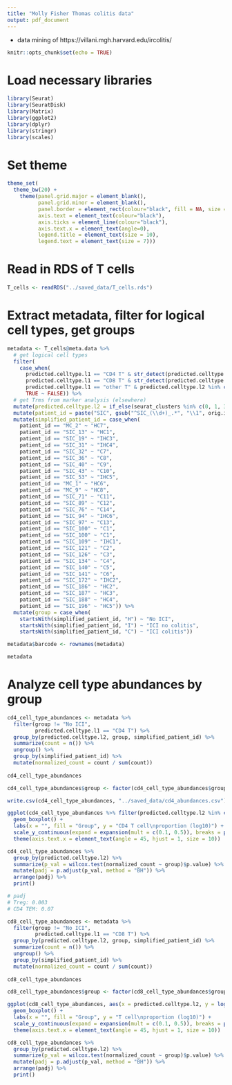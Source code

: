 ```yaml
---
title: "Molly Fisher Thomas colitis data"
output: pdf_document
---
```


 - data mining of https://villani.mgh.harvard.edu/ircolitis/
 
```r
knitr::opts_chunk$set(echo = TRUE)
```

# Load necessary libraries

```r

library(Seurat)
library(SeuratDisk)
library(Matrix)
library(ggplot2)
library(dplyr)
library(stringr)
library(scales)

```

# Set theme

```r

theme_set(
  theme_bw(20) +
    theme(panel.grid.major = element_blank(),
          panel.grid.minor = element_blank(),
          panel.border = element_rect(colour="black", fill = NA, size = 1),
          axis.text = element_text(colour="black"),
          axis.ticks = element_line(colour="black"),
          axis.text.x = element_text(angle=0),
          legend.title = element_text(size = 10),
          legend.text = element_text(size = 7)))

```

# Read in RDS of T cells

```r

T_cells <- readRDS("../saved_data/T_cells.rds")

```

# Extract metadata, filter for logical cell types, get groups

```r

metadata <- T_cells@meta.data %>%
  # get logical cell types
  filter(
    case_when(
      predicted.celltype.l1 == "CD4 T" & str_detect(predicted.celltype.l2, "CD4") | predicted.celltype.l2 == "Treg" ~ TRUE,
      predicted.celltype.l1 == "CD8 T" & str_detect(predicted.celltype.l2, "CD8") ~ TRUE,
      predicted.celltype.l1 == "other T" & predicted.celltype.l2 %in% c("MAIT", "dnT") ~ TRUE,
      TRUE ~ FALSE)) %>%
  # get Trms from marker analysis (elsewhere)
  mutate(predicted.celltype.l2 = if_else(seurat_clusters %in% c(0, 1, 3, 4, 7, 8, 14, 18, 21, 23, 28) & predicted.celltype.l1 == "CD4 T", "CD4 Trm", if_else(seurat_clusters %in% c(0, 1, 3, 4, 7, 8, 14, 18, 21, 23, 28) & predicted.celltype.l1 == "CD8 T", "CD8 Trm", predicted.celltype.l2))) %>%
  mutate(patient_id = paste("SIC", gsub("^SIC_(\\d+)_.*", "\\1", orig.ident), sep = "_")) %>%
  mutate(simplified_patient_id = case_when(
    patient_id == "MC_2" ~ "HC7",
    patient_id == "SIC_13" ~ "HC1",
    patient_id == "SIC_19" ~ "IHC3",
    patient_id == "SIC_31" ~ "IHC4",
    patient_id == "SIC_32" ~ "C7",
    patient_id == "SIC_36" ~ "C8",
    patient_id == "SIC_40" ~ "C9",
    patient_id == "SIC_43" ~ "C10",
    patient_id == "SIC_53" ~ "IHC5",
    patient_id == "MC_1" ~ "HC6",
    patient_id == "MC_9" ~ "HC8",
    patient_id == "SIC_71" ~ "C11",
    patient_id == "SIC_89" ~ "C12",
    patient_id == "SIC_76" ~ "C14",
    patient_id == "SIC_94" ~ "IHC6",
    patient_id == "SIC_97" ~ "C13",
    patient_id == "SIC_100" ~ "C1",
    patient_id == "SIC_100" ~ "C1",
    patient_id == "SIC_109" ~ "IHC1",
    patient_id == "SIC_121" ~ "C2",
    patient_id == "SIC_126" ~ "C3",
    patient_id == "SIC_134" ~ "C4",
    patient_id == "SIC_140" ~ "C5",
    patient_id == "SIC_141" ~ "C6",
    patient_id == "SIC_172" ~ "IHC2",
    patient_id == "SIC_186" ~ "HC2",
    patient_id == "SIC_187" ~ "HC3",
    patient_id == "SIC_188" ~ "HC4",
    patient_id == "SIC_196" ~ "HC5")) %>%
  mutate(group = case_when(
    startsWith(simplified_patient_id, "H") ~ "No ICI",
    startsWith(simplified_patient_id, "I") ~ "ICI no colitis",
    startsWith(simplified_patient_id, "C") ~ "ICI colitis"))

metadata$barcode <- rownames(metadata)

metadata

```

# Analyze cell type abundances by group

```r

cd4_cell_type_abundances <- metadata %>%
  filter(group != "No ICI",
         predicted.celltype.l1 == "CD4 T") %>%
  group_by(predicted.celltype.l2, group, simplified_patient_id) %>%
  summarize(count = n()) %>%
  ungroup() %>%
  group_by(simplified_patient_id) %>%
  mutate(normalized_count = count / sum(count))
  
cd4_cell_type_abundances

cd4_cell_type_abundances$group <- factor(cd4_cell_type_abundances$group, levels = c("ICI no colitis", "ICI colitis"))

write.csv(cd4_cell_type_abundances, "../saved_data/cd4_abundances.csv")

ggplot(cd4_cell_type_abundances %>% filter(predicted.celltype.l2 %in% c("Treg", "CD4 TEM")), aes(x = predicted.celltype.l2, y = log10(normalized_count), fill = group)) +
  geom_boxplot() +
  labs(x = "", fill = "Group", y = "CD4 T cell\nproportion (log10)") +
  scale_y_continuous(expand = expansion(mult = c(0.1, 0.5)), breaks = pretty_breaks(n = 3)) +
  theme(axis.text.x = element_text(angle = 45, hjust = 1, size = 10))

cd4_cell_type_abundances %>%
  group_by(predicted.celltype.l2) %>%
  summarize(p_val = wilcox.test(normalized_count ~ group)$p.value) %>%
  mutate(padj = p.adjust(p_val, method = "BH")) %>%
  arrange(padj) %>%
  print()

# padj
# Treg: 0.003
# CD4 TEM: 0.07

cd8_cell_type_abundances <- metadata %>%
  filter(group != "No ICI",
         predicted.celltype.l1 == "CD8 T") %>%
  group_by(predicted.celltype.l2, group, simplified_patient_id) %>%
  summarize(count = n()) %>%
  ungroup() %>%
  group_by(simplified_patient_id) %>%
  mutate(normalized_count = count / sum(count))
  
cd8_cell_type_abundances

cd8_cell_type_abundances$group <- factor(cd8_cell_type_abundances$group, levels = c("ICI no colitis", "ICI colitis"))

ggplot(cd8_cell_type_abundances, aes(x = predicted.celltype.l2, y = log10(normalized_count), fill = group)) +
  geom_boxplot() +
  labs(x = "", fill = "Group", y = "T cell\nproportion (log10)") +
  scale_y_continuous(expand = expansion(mult = c(0.1, 0.5)), breaks = pretty_breaks(n = 3)) +
  theme(axis.text.x = element_text(angle = 45, hjust = 1, size = 10))

cd8_cell_type_abundances %>%
  group_by(predicted.celltype.l2) %>%
  summarize(p_val = wilcox.test(normalized_count ~ group)$p.value) %>%
  mutate(padj = p.adjust(p_val, method = "BH")) %>%
  arrange(padj) %>%
  print()

```